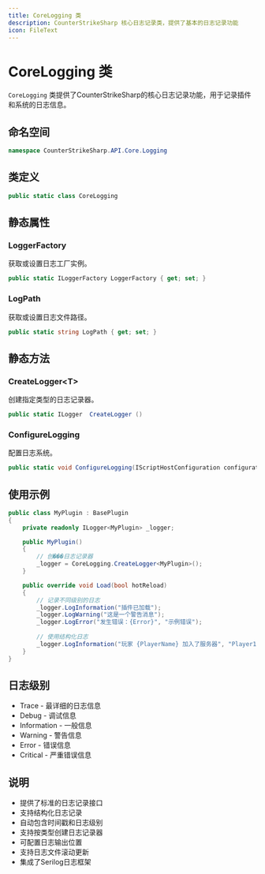 ```yaml
---
title: CoreLogging 类
description: CounterStrikeSharp 核心日志记录类，提供了基本的日志记录功能
icon: FileText
---
```


# CoreLogging 类

`CoreLogging` 类提供了CounterStrikeSharp的核心日志记录功能，用于记录插件和系统的日志信息。

## 命名空间

```csharp
namespace CounterStrikeSharp.API.Core.Logging
```

## 类定义

```csharp
public static class CoreLogging
```

## 静态属性

### LoggerFactory

获取或设置日志工厂实例。

```csharp
public static ILoggerFactory LoggerFactory { get; set; }
```

### LogPath

获取或设置日志文件路径。

```csharp
public static string LogPath { get; set; }
```

## 静态方法

### CreateLogger&lt;T&gt;

创建指定类型的日志记录器。

```csharp
public static ILogger  CreateLogger ()
```

### ConfigureLogging

配置日志系统。

```csharp
public static void ConfigureLogging(IScriptHostConfiguration configuration)
```

## 使用示例

```csharp
public class MyPlugin : BasePlugin
{
    private readonly ILogger<MyPlugin> _logger;

    public MyPlugin()
    {
        // 创���日志记录器
        _logger = CoreLogging.CreateLogger<MyPlugin>();
    }

    public override void Load(bool hotReload)
    {
        // 记录不同级别的日志
        _logger.LogInformation("插件已加载");
        _logger.LogWarning("这是一个警告消息");
        _logger.LogError("发生错误：{Error}", "示例错误");
        
        // 使用结构化日志
        _logger.LogInformation("玩家 {PlayerName} 加入了服务器", "Player1");
    }
}
```

## 日志级别

- Trace - 最详细的日志信息
- Debug - 调试信息
- Information - 一般信息
- Warning - 警告信息
- Error - 错误信息
- Critical - 严重错误信息

## 说明

- 提供了标准的日志记录接口
- 支持结构化日志记录
- 自动包含时间戳和日志级别
- 支持按类型创建日志记录器
- 可配置日志输出位置
- 支持日志文件滚动更新
- 集成了Serilog日志框架 
